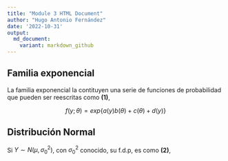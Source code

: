 ```yaml
---
title: "Module 3 HTML Document"
author: "Hugo Antonio Fernández"
date: '2022-10-31'
output: 
  md_document:
    variant: markdown_github
---
```



## Familia exponencial {#nextsteps .emphasized}

La familia exponencial la contituyen una serie de funciones de probabilidad que pueden ser reescritas como **(1)**,


$$f(y;\theta)=exp\left\{a(y)b(\theta)+c(\theta)+d(y)\right\}$$

## Distribución Normal

Si $Y \sim N(\mu, \sigma_0^2)$, con $\sigma_0^2$ conocido, su f.d.p, es como **(2)**,

\begin{equation}
\tag{2}
f(y;\theta) =
\frac{1}{\sqrt{2\pi \sigma_0^2}}
exp 
\left \{ 
-\frac{1}{2\sigma_0^2}
(y-\mu )^2
\right \}
\end{equation}

